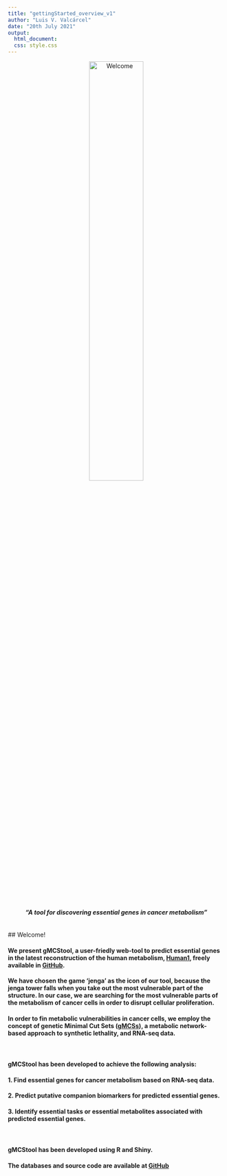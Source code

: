 ```yaml
---
title: "gettingStarted_overview_v1"
author: "Luis V. Valcárcel"
date: "20th July 2021"
output:
  html_document:
  css: style.css
---
```


<p style="text-align:center;"><img src="logo_gMCStool_2.png" alt="Welcome" style="width: 50%"/></p>


<center>

#### *"A tool for discovering essential genes in cancer metabolism"*
</center>


<br>
## Welcome!

#### We present gMCStool, a user-friedly web-tool to predict essential genes in the latest reconstruction of the human metabolism, [Human1](https://www.ncbi.nlm.nih.gov/pmc/articles/PMC7331181/), freely available in [GitHub](https://github.com/SysBioChalmers/Human-GEM). 
#### We have chosen the game 'jenga' as the icon of our tool, because the jenga tower falls when you take out the most vulnerable part of the structure. In our case, we are searching for the most vulnerable parts of the metabolism of cancer cells in order to disrupt cellular proliferation. 
#### In order to fin metabolic vulnerabilities in cancer cells, we employ the concept of genetic Minimal Cut Sets ([gMCSs](https://academic.oup.com/bioinformatics/article/35/3/535/5056753)), a metabolic network-based approach to synthetic lethality, and RNA-seq data. 
<br>

#### gMCStool has been developed to achieve the following analysis:

#### **1. Find essential genes for cancer metabolism based on RNA-seq data.**

#### **2. Predict putative companion biomarkers for predicted essential genes.** 

#### **3. Identify essential tasks or essential metabolites associated with predicted essential genes.**

<br>

#### gMCStool has been developed using R and Shiny. 
#### The databases and source code are available at [GitHub](https://github.com/lvalcarcel/gMCStool)


<center>
<br>
<!-- #### **The data is already loaded in the app and ready for analysis** -->
<br>
</center>



